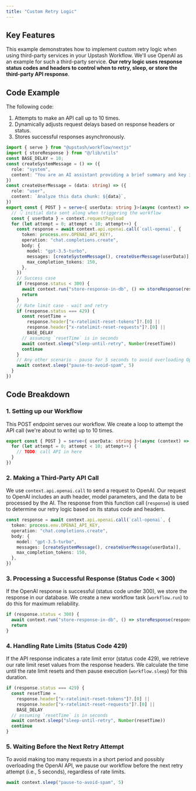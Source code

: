 ```yaml
---
title: "Custom Retry Logic"
---
```

## Key Features
This example demonstrates how to implement custom retry logic when using third-party services in your Upstash Workflow.
We'll use OpenAI as an example for such a third-party service. **Our retry logic uses response status codes and headers to control when to retry, sleep, or store the third-party API response**.
## Code Example
The following code:
1. Attempts to make an API call up to 10 times.
2. Dynamically adjusts request delays based on response headers or status.
3. Stores successful responses asynchronously.
```typescript api/workflow/route.ts
import { serve } from "@upstash/workflow/nextjs"
import { storeResponse } from "@/lib/utils"
const BASE_DELAY = 10;
const createSystemMessage = () => ({
  role: "system",
  content: "You are an AI assistant providing a brief summary and key insights for any given data.",
})
const createUserMessage = (data: string) => ({
  role: "user",
  content: `Analyze this data chunk: ${data}`,
})
export const { POST } = serve<{ userData: string }>(async (context) => {
  // 👇 initial data sent along when triggering the workflow
  const { userData } = context.requestPayload
  for (let attempt = 0; attempt < 10; attempt++) {
    const response = await context.api.openai.call(`call-openai`, {
      token: process.env.OPENAI_API_KEY!,
      operation: "chat.completions.create",
      body: {
        model: "gpt-3.5-turbo",
        messages: [createSystemMessage(), createUserMessage(userData)],
        max_completion_tokens: 150,
      },
    })
    // Success case
    if (response.status < 300) {
      await context.run("store-response-in-db", () => storeResponse(response.body))
      return
    }
    // Rate limit case - wait and retry
    if (response.status === 429) {
      const resetTime =
        response.header["x-ratelimit-reset-tokens"]?.[0] ||
        response.header["x-ratelimit-reset-requests"]?.[0] ||
        BASE_DELAY
      // assuming `resetTime` is in seconds
      await context.sleep("sleep-until-retry", Number(resetTime))
      continue
    }
    // Any other scenario - pause for 5 seconds to avoid overloading OpenAI API
    await context.sleep("pause-to-avoid-spam", 5)
  }
})
```
## Code Breakdown
### 1. Setting up our Workflow
This POST endpoint serves our workflow. We create a loop to attempt the API call (we're about to write) up to 10 times.
```typescript
export const { POST } = serve<{ userData: string }>(async (context) => {
  for (let attempt = 0; attempt < 10; attempt++) {
    // TODO: call API in here
  }
})
```
### 2. Making a Third-Party API Call
We use `context.api.openai.call` to send a request to OpenAI.
Our request to OpenAI includes an auth header, model parameters, and the data to be processed by the AI. The response from this function call (`response`) is used to determine our retry logic based on its status code and headers.
```typescript
const response = await context.api.openai.call(`call-openai`, {
  token: process.env.OPENAI_API_KEY,
  operation: "chat.completions.create",
  body: {
    model: "gpt-3.5-turbo",
    messages: [createSystemMessage(), createUserMessage(userData)],
    max_completion_tokens: 150,
  },
})
```
### 3. Processing a Successful Response (Status Code < 300)
If the OpenAI response is successful (status code under 300), we store the response in our database. We create a new workflow task (`workflow.run`) to do this for maximum reliability.
```typescript
if (response.status < 300) {
  await context.run("store-response-in-db", () => storeResponse(response.body))
  return
}
```
### 4. Handling Rate Limits (Status Code 429)
If the API response indicates a rate limit error (status code 429), we retrieve our rate limit reset values from the response headers. We calculate the time until the rate limit resets and then pause execution (`workflow.sleep`) for this duration.
```typescript
if (response.status === 429) {
  const resetTime =
    response.header["x-ratelimit-reset-tokens"]?.[0] ||
    response.header["x-ratelimit-reset-requests"]?.[0] ||
    BASE_DELAY
  // assuming `resetTime` is in seconds
  await context.sleep("sleep-until-retry", Number(resetTime))
  continue
}
```
### 5. Waiting Before the Next Retry Attempt
To avoid making too many requests in a short period and possibly overloading the OpenAI API, we pause our workflow before the next retry attempt (i.e., 5 seconds), regardless of rate limits.
```typescript
await context.sleep("pause-to-avoid-spam", 5)
```